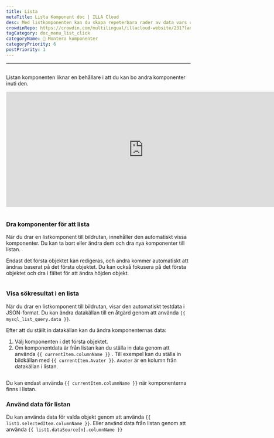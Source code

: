 ```yaml
---
title: Lista
metaTitle: Lista Komponent doc | ILLA Cloud
desc: Med listkomponenten kan du skapa repeterbara rader av data vars utseende och känsla definieras av dig.
crowdinRepo: https://crowdin.com/multilingual/illacloud-website/231?languages=sv&filter=basic&value=0
tagCategory: doc_menu_list_click
categoryName: 🧬 Montera komponenter
categoryPriority: 6
postPriority: 1
---
```


* * *

## <h2 hidden>Lista</h2>

Listan komponenten liknar en behållare i att du kan bo andra komponenter inuti den.

<iframe width="750" height="315" src="https://www.youtube.com/embed/5rtzkJxEe5o" title="How to use List Component in ILLA Cloud? ILLA Tutorial." frameborder="0" allow="accelerometer; autoplay; clipboard-write; encrypted-media; gyroscope; picture-in-picture; web-share" allowfullscreen></iframe>

<img
  src='https://cdn.illacloud.com/official-website/img/docs/assemble/list.png'
  alt=""
/>

### Dra komponenter för att lista

När du drar en listkomponent till bildrutan, innehåller den automatiskt vissa komponenter. Du kan ta bort eller ändra dem och dra nya komponenter till listan. 

Endast det första objektet kan redigeras, och andra kommer automatiskt att ändras baserat på det första objektet. Du kan också fokusera på det första objektet och dra i fältet för att ändra höjden objekt.

<img
  src='https://cdn.illacloud.com/official-website/img/docs/assemble/list1.png'
  alt=""
/>

### Visa sökresultat i en lista

När du drar en listkomponent till bildrutan, visar den automatiskt testdata i JSON-format. Du kan ändra datakällan till en åtgärd genom att använda `{{ mysql_list_query.data }}`. 

Efter att du ställt in datakällan kan du ändra komponenternas data:

1.  Välj komponenten i det första objektet. 
2.  Om komponentdata är från listan kan du ställa in data genom att använda `{{ currentItem.columnName }}` . Till exempel kan du ställa in bildkällan med `{{ currentItem.Avater }}`. `Avater` är en kolumn från datakällan i listan.

<img
  src='https://cdn.illacloud.com/official-website/img/docs/assemble/list2.png'
  alt=""
/>

Du kan endast använda `{{ currentItem.columnName }}` när komponenterna finns i listan. 

### Använd data för listan

Du kan använda data för valda objekt genom att använda `{{ list1.selectedItem.columnName }}`. Eller använd data från listan genom att använda `{{ list1.dataSource[n].columnName }}`

<img
  src='https://cdn.illacloud.com/official-website/img/docs/assemble/list3.png'
  alt=""
/>
